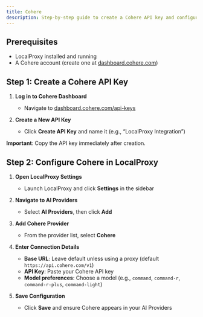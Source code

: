 ```yaml
---
title: Cohere
description: Step-by-step guide to create a Cohere API key and configure it in LocalProxy
---
```


## Prerequisites

- LocalProxy installed and running
- A Cohere account (create one at [dashboard.cohere.com](https://dashboard.cohere.com))

## Step 1: Create a Cohere API Key

1. **Log in to Cohere Dashboard**

   - Navigate to [dashboard.cohere.com/api-keys](https://dashboard.cohere.com/api-keys)

2. **Create a New API Key**
   - Click **Create API Key** and name it (e.g., “LocalProxy Integration”)

**Important**: Copy the API key immediately after creation.

## Step 2: Configure Cohere in LocalProxy

1. **Open LocalProxy Settings**

   - Launch LocalProxy and click **Settings** in the sidebar

2. **Navigate to AI Providers**

   - Select **AI Providers**, then click **Add**

3. **Add Cohere Provider**

   - From the provider list, select **Cohere**

4. **Enter Connection Details**

   - **Base URL**: Leave default unless using a proxy (default `https://api.cohere.com/v1`)
   - **API Key**: Paste your Cohere API key
   - **Model preferences**: Choose a model (e.g., `command`, `command-r`, `command-r-plus`, `command-light`)

5. **Save Configuration**
   - Click **Save** and ensure Cohere appears in your AI Providers
